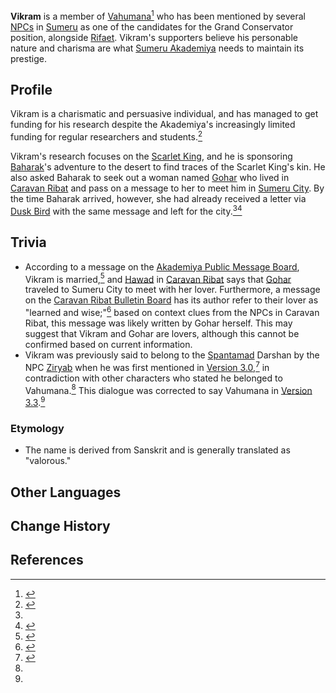 {{Character Infobox
|type             = Mentioned
|image            = NPC Vikram.png
|region           = Sumeru
|affiliation      = Vahumana
|title            = 
|location         = None

|ancestry         = <!-- Clan/family -->
|father           = 
|mother           = 
|spouse           = 
|sibling          = 
|child            = 
|relative         = 

|dialoguereward   = 
}}
'''Vikram''' is a member of [[Vahumana]]<ref name="Baharak">{{Ref/NPC|Baharak}}</ref> who has been mentioned by several [[NPC]]s in [[Sumeru]] as one of the candidates for the Grand Conservator position, alongside [[Rifaet]]. Vikram's supporters believe his personable nature and charisma are what [[Sumeru Akademiya]] needs to maintain its prestige.
<!-- is a quest/event-exclusive NPC that appears in the [[(Chapter)]] Act I: [[(Quest)]].

Following a certain dialogue branch for the first time gives the player AMOUNT_AS_WORD [[Item]].

==Location==
{{subst:#tag:gallery|
NPC Location {{subst:PAGENAME}}.png{{subst:!}}{{subst:PAGENAME}}'s location
NPC Location {{subst:PAGENAME}} Context.png{{subst:!}}Additional context
|hideaddbutton=true
|captionalign=center
}}
-->
==Profile==
{{Quote|Vikram is the obvious candidate for the next Grand Conservator. He's good at communicating, and will surely be able to strike a balance between the various schools of thought.|Shatir}}
Vikram is a charismatic and persuasive individual, and has managed to get funding for his research despite the Akademiya's increasingly limited funding for regular researchers and students.<ref>{{Ref/NPC|Shatir}}</ref>

Vikram's research focuses on the [[Scarlet King]], and he is sponsoring [[Baharak]]'s adventure to the desert to find traces of the Scarlet King's kin. He also asked Baharak to seek out a woman named [[Gohar]] who lived in [[Caravan Ribat]] and pass on a message to her to meet him in [[Sumeru City]]. By the time Baharak arrived, however, she had already received a letter via [[Dusk Bird]] with the same message and left for the city.<ref name="Baharak" /><ref>{{Ref/NPC|Safie}}</ref>

<!--
===Personality===
''(To be added.)''

===Appearance===
<!-- Keep appearance section short and concise. Limit to 2 paragraphs with 3-4 sentences each.
''(To be added.)''

==Quests and Events==
{{Quests and Events}}

==Idle Quotes==
{{Dialogue start}}
: {{DIcon|Idle}} (Text)
:: {{A|VO {{subst:PAGENAME}} 01.ogg}} "(Text)"
{{Dialogue end}}

==Dialogue==
{{Dialogue start}}
:'''{{subst:PAGENAME}}:'''
{{Dialogue end}}
<!--
==Event Dialogue==
===Event Name===
{{Dialogue start}}
:'''{{subst:PAGENAME}}:'''
{{Dialogue end}}
-->
==Trivia==
* According to a message on the [[Akademiya Public Message Board]], Vikram is married,<ref>{{Ref/BB|Akademiya Public Message Board|About Rifaet and Vikram}}</ref> and [[Hawad]] in [[Caravan Ribat]] says that [[Gohar]] traveled to Sumeru City to meet with her lover. Furthermore, a message on the [[Caravan Ribat Bulletin Board]] has its author refer to their lover as "learned and wise;"<ref>{{Ref/BB|Caravan Ribat Bulletin Board|A Lover's Message}}</ref> based on context clues from the NPCs in Caravan Ribat, this message was likely written by Gohar herself. This may suggest that Vikram and Gohar are lovers, although this cannot be confirmed based on current information.
* Vikram was previously said to belong to the [[Spantamad]] Darshan by the NPC [[Ziryab]] when he was first mentioned in [[Version/3.0|Version 3.0]],<ref name="Ziryab">{{Ref/NPC|Ziryab}}</ref> in contradiction with other characters who stated he belonged to Vahumana.<ref name="Baharak" /> This dialogue was corrected to say Vahumana in [[Version/3.3|Version 3.3]].<ref name="Ziryab" />

===Etymology===
* The name {{w|Vikram (name)|Vikram}} is derived from Sanskrit and is generally translated as "valorous."

==Other Languages==
{{Other Languages
|default_hidden = 1
|en      = Vikram
|zhs     = 维克拉姆
|zhs_rm  = Wéikèlāmǔ
|zht     = 維克拉姆
|zht_rm  = Wéikèlāmǔ
|ja      = ヴィクラム
|ja_rm   = Vikuramu
|ko      = 비크람
|ko_rm   = Bikeuram
|es      = Vikram
|fr      = Vikram
|ru      = Викрам
|th      = Vikram
|vi      = Vikram
|de      = Vikram
|id      = Vikram
|pt      = Vikram
|tr      = 
|it      = 
}}

==Change History==
{{Change History|introduced=3.0}}

==References==
{{Reflist}}
